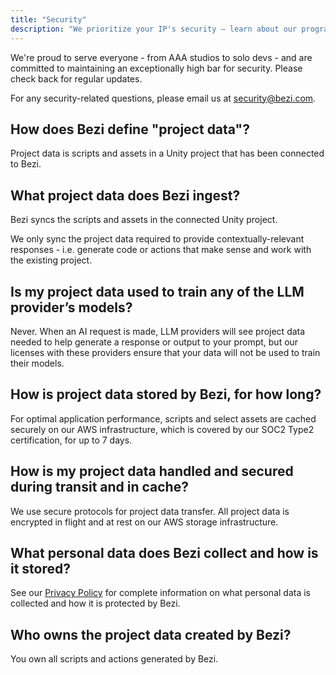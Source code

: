 ```yaml
---
title: "Security"
description: "We prioritize your IP's security — learn about our programme"
---
```


We're proud to serve everyone - from AAA studios to solo devs - and are committed to maintaining an exceptionally high bar for security. Please check back for regular updates.

For any security-related questions, please email us at [security@bezi.com](mailto:security@bezi.com).

## **How does Bezi define "project data"?**

Project data is scripts and assets in a Unity project that has been connected to Bezi.

## **What project data does Bezi ingest?**

Bezi syncs the scripts and assets in the connected Unity project.

We only sync the project data required to provide contextually-relevant responses - i.e. generate code or actions that make sense and work with the existing project.

## **Is my project data used to train any of the LLM provider’s models?**

Never. When an AI request is made, LLM providers will see project data needed to help generate a response or output to your prompt, but our licenses with these providers ensure that your data will not be used to train their models.

## **How is project data stored by Bezi, for how long?**

For optimal application performance, scripts and select assets are cached securely on our AWS infrastructure, which is covered by our SOC2 Type2 certification, for up to 7 days.

## **How is my project data handled and secured during transit and in cache?**

We use secure protocols for project data transfer. All project data is encrypted in flight and at rest on our AWS storage infrastructure.

## **What personal data does Bezi collect and how is it stored?**

See our [Privacy Policy](https://www.bezi.com/privacy-policy) for complete information on what personal data is collected and how it is protected by Bezi.

## **Who owns the project data created by Bezi?**

You own all scripts and actions generated by Bezi.